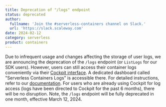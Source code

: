```yaml
---
title: Deprecation of "/logs" endpoint
status: deprecated
author:
  fullname: 'Join the #serverless-containers channel on Slack.'
  url: 'https://slack.scaleway.com'
date: 2024-02-12
category: serverless
product: containers
---
```


Due to infrequent usage and changes affecting the storage of user logs, we are announcing the deprecation of the `/logs` endpoint (or `ListLogs` for our SDK users).
However, users can still access their container logs conveniently via their [Cockpit interface](/observability/cockpit/quickstart/). A dedicated dashboard called "Serverless Containers Logs" is accessible there. For detailed instructions, refer to our [documentation](https://www.scaleway.com/en/developers/api/serverless-containers/#logs/).
For users who are already using Cockpit for log access (logs have been directed to Cockpit for the past 6 months), there will be no disruption.
Note, the `/logs` endpoint will be fully deprecated in one month, effective March 12, 2024.